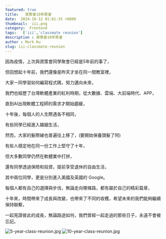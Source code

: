 ```yaml
---
featured: true
title:   資策會10年聚會
date:  2024-10-12 01:01:35 +0800
thumbnail:  iii.png
category:  Frontend
tags:   ['iii','classmate reunion']
description : 資策會10年聚會
author : Mark Ku
slug: iii-classmate-reunion
---
```


因為疫情，上次與資策會同學聚會已經是5年前的事了，  

但回想起十年前，我們還像是昨天才坐在同一間教室裡，  

大家一同學習如何編寫程式碼，努力邁向未來，  

我們也經歷了台灣軟體產業的紅利時期，從大數據、雲端、大前端時代、APP，  

直到AI出現軟體工程師的需求才開始趨緩，  

十年後，每個人的人生際遇各不相同，  

有些同學已經進入婚姻生活，  

然而，大家的髮際線也普遍往上移了，(要開始保養頭髮了阿) 

有些人穩定地在同一份工作上堅守了十年，  

但大多數同學仍然在軟體業中打拼，  

還有同學透過保險和投資，提前享受退休的自由生活，  

其中兩位同學，更是分別進入美國及英國的 Google。  

每個人都有自己的選擇與步伐，無論走向哪條路，都有屬於自己的精彩篇章，  

十年來，時間帶來了成長與改變，也帶來了不同的收穫，希望未來的我們能夠繼續保持聯繫，  

一起見證彼此的成長，無論路途如何，我們曾經一起走過的那些日子，永遠不會被忘記。  






![5-year-class-reunion.jpg](5-year-class-reunion.jpg)
![10-year-class-reunion.jpg](10-year-class-reunion.jpg)